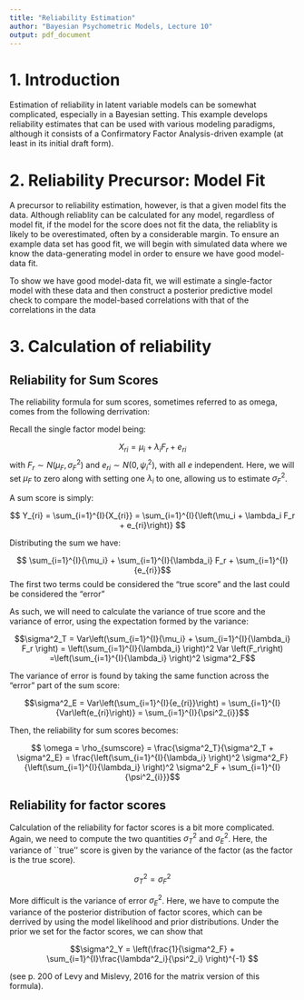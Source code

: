 ```yaml
---
title: "Reliability Estimation"
author: "Bayesian Psychometric Models, Lecture 10"
output: pdf_document
---
```



# 1. Introduction

Estimation of reliability in latent variable models can be somewhat complicated, especially in a Bayesian setting. This example develops reliability estimates that can be used with various modeling paradigms, although it consists of a Confirmatory Factor Analysis-driven example (at least in its initial draft form).

# 2. Reliability Precursor: Model Fit

A precursor to reliability estimation, however, is that a given model fits the data. Although reliablity can be calculated for any model, regardless of model fit, if the model for the score does not fit the data, the reliablity is likely to be overestimated, often by a considerable margin. To ensure an example data set has good fit, we will begin with simulated data where we know the data-generating model in order to ensure we have good model-data fit.

To show we have good model-data fit, we will estimate a single-factor model with these data and then construct a posterior predictive model check to compare the model-based correlations with that of the correlations in the data

# 3. Calculation of reliability

## Reliability for Sum Scores

The reliability formula for sum scores, sometimes referred to as omega, comes from the following derrivation:

Recall the single factor model being:

$$ X_{ri} = \mu_i + \lambda_i F_r + e_{ri}$$
with $F_r \sim N\left(\mu_F, \sigma^2_F \right)$ and $e_{ri} \sim N\left(0, \psi^2_i \right)$, with all $e$ independent. Here, we will set $\mu_F$ to zero along with setting one $\lambda_i$ to one, allowing us to estimate $\sigma^2_F$. 

A sum score is simply:

$$ Y_{ri} = \sum_{i=1}^{I}{X_{ri}} = \sum_{i=1}^{I}{\left(\mu_i + \lambda_i F_r + e_{ri}\right)} $$

Distributing the sum we have:

$$ \sum_{i=1}^{I}{\mu_i} + \sum_{i=1}^{I}{\lambda_i} F_r + \sum_{i=1}^{I}{e_{ri}}$$
The first two terms could be considered the "true score" and the last could be considered the "error"

As such, we will need to calculate the variance of true score and the variance of error, using the expectation formed by the variance:

$$\sigma^2_T = Var\left(\sum_{i=1}^{I}{\mu_i} + \sum_{i=1}^{I}{\lambda_i} F_r \right) = \left(\sum_{i=1}^{I}{\lambda_i} \right)^2 Var \left(F_r\right) =\left(\sum_{i=1}^{I}{\lambda_i} \right)^2 \sigma^2_F$$ 

The variance of error is found by taking the same function across the "error" part of the sum score:

$$\sigma^2_E = Var\left(\sum_{i=1}^{I}{e_{ri}}\right) = \sum_{i=1}^{I}{Var\left(e_{ri}\right)} = \sum_{i=1}^{I}{\psi^2_{i}}$$

Then, the reliability for sum scores becomes:

$$ \omega = \rho_{sumscore} = \frac{\sigma^2_T}{\sigma^2_T + \sigma^2_E} = \frac{\left(\sum_{i=1}^{I}{\lambda_i} \right)^2 \sigma^2_F}{\left(\sum_{i=1}^{I}{\lambda_i} \right)^2 \sigma^2_F + \sum_{i=1}^{I}{\psi^2_{i}}}$$

## Reliability for factor scores

Calculation of the reliability for factor scores is a bit more complicated. Again, we need to compute the two quantities $\sigma^2_T$ and $\sigma^2_E$. Here, the variance of ``true'' score is given by the variance of the factor (as the factor is the true score).

$$\sigma^2_T = \sigma^2_F$$

More difficult is the variance of error $\sigma^2_E$. Here, we have to compute the variance of the posterior distribution of factor scores, which can be derrived by using the model likelihood and prior distributions. Under the prior we set for the factor scores, we can show that

$$\sigma^2_Y = \left(\frac{1}{\sigma^2_F} + \sum_{i=1}^{I}\frac{\lambda^2_i}{\psi^2_i} \right)^{-1} $$

(see p. 200 of Levy and Mislevy, 2016 for the matrix version of this formula).


